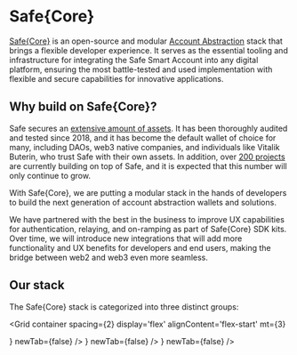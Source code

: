 
# Safe\{Core\}

[Safe\{Core\}](https://safe.global/core) is an open-source and modular [Account Abstraction](../glossary.md#account-abstraction) stack that brings a flexible developer experience. It serves as the essential tooling and infrastructure for integrating the Safe Smart Account into any digital platform, ensuring the most battle-tested and used implementation with flexible and secure capabilities for innovative applications.

## Why build on Safe\{Core\}?

Safe secures an [extensive amount of assets](https://dune.com/safe). It has been thoroughly audited and tested since 2018, and it has become the default wallet of choice for many, including DAOs, web3 native companies, and individuals like Vitalik Buterin, who trust Safe with their own assets. In addition, over [200 projects](https://safe.global/ecosystem) are currently building on top of Safe, and it is expected that this number will only continue to grow.

With Safe\{Core\}, we are putting a modular stack in the hands of developers to build the next generation of account abstraction wallets and solutions.

We have partnered with the best in the business to improve UX capabilities for authentication, relaying, and on-ramping as part of Safe\{Core\} SDK kits. Over time, we will introduce new integrations that will add more functionality and UX benefits for developers and end users, making the bridge between web2 and web3 even more seamless.

## Our stack

The Safe\{Core\} stack is categorized into three distinct groups:

<Grid
  container
  spacing={2}
  display='flex'
  alignContent='flex-start'
  mt={3}
>
  <Grid item xs={12} md={12}>
    <CustomCard
      title={'Safe{Core} Account Abstraction SDK'}
      description={'Set of developer kits that help integrate Safe with external service providers. The SDK offers developers the ability to abstract the complexity that comes with operating a smart contract account.'}
      url={'../sdk/overview'}
      icon={<SafeCoreSDK />}
      newTab={false}
    />
  </Grid>
  <Grid item xs={12} md={6}>
    <CustomCard
      title={'Safe{Core} API'}
      description={'The Safe infrastructure needed to power interfaces with all Safe account related information. This includes the Safe Transaction Service, Safe Events Service, etc.'}
      url={'../advanced/api-service-architecture'}
      icon={<SafeCoreAPI />}
      newTab={false}
    />
  </Grid>
  <Grid item xs={12} md={6}>
    <CustomCard
      title={'Safe Smart Account'}
      description={'The modular and extensible smart contract account, designed to serve as the standard core utilized in all smart contract-based wallets and applications.'}
      url={'../advanced/smart-account-overview'}
      icon={<SafeSmartAccount />}
      newTab={false}
      />
  </Grid>
</Grid>
